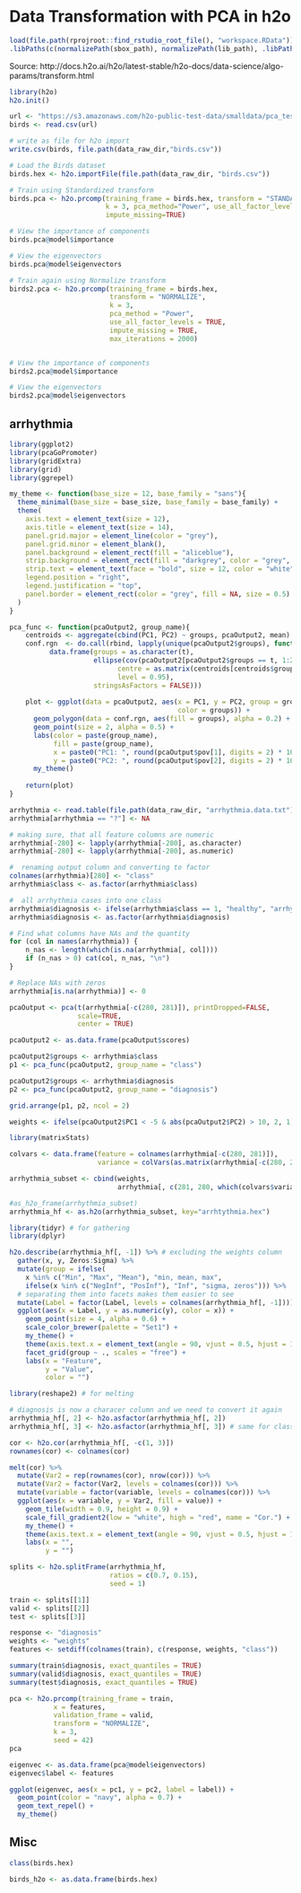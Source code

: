 # Data Transformation with PCA in h2o

```r
load(file.path(rprojroot::find_rstudio_root_file(), "workspace.RData"))
.libPaths(c(normalizePath(sbox_path), normalizePath(lib_path), .libPaths()))
```

Source: http://docs.h2o.ai/h2o/latest-stable/h2o-docs/data-science/algo-params/transform.html

```r
library(h2o)
h2o.init()
```

```r
url <- "https://s3.amazonaws.com/h2o-public-test-data/smalldata/pca_test/birds.csv"
birds <- read.csv(url)

# write as file for h2o import
write.csv(birds, file.path(data_raw_dir,"birds.csv"))
```

```r
# Load the Birds dataset
birds.hex <- h2o.importFile(file.path(data_raw_dir, "birds.csv"))

# Train using Standardized transform
birds.pca <- h2o.prcomp(training_frame = birds.hex, transform = "STANDARDIZE",
                        k = 3, pca_method="Power", use_all_factor_levels=TRUE,
                        impute_missing=TRUE)

# View the importance of components
birds.pca@model$importance
```

```r
# View the eigenvectors
birds.pca@model$eigenvectors
```

```r
# Train again using Normalize transform
birds2.pca <- h2o.prcomp(training_frame = birds.hex, 
                         transform = "NORMALIZE",
                         k = 3, 
                         pca_method = "Power", 
                         use_all_factor_levels = TRUE,
                         impute_missing = TRUE,
                         max_iterations = 2000)


# View the importance of components
birds2.pca@model$importance
```

```r
# View the eigenvectors
birds2.pca@model$eigenvectors
```

## arrhythmia

```r
library(ggplot2)
library(pcaGoPromoter)
library(gridExtra)
library(grid)
library(ggrepel)

my_theme <- function(base_size = 12, base_family = "sans"){
  theme_minimal(base_size = base_size, base_family = base_family) +
  theme(
    axis.text = element_text(size = 12),
    axis.title = element_text(size = 14),
    panel.grid.major = element_line(color = "grey"),
    panel.grid.minor = element_blank(),
    panel.background = element_rect(fill = "aliceblue"),
    strip.background = element_rect(fill = "darkgrey", color = "grey", size = 1),
    strip.text = element_text(face = "bold", size = 12, color = "white"),
    legend.position = "right",
    legend.justification = "top", 
    panel.border = element_rect(color = "grey", fill = NA, size = 0.5)
  )
}

pca_func <- function(pcaOutput2, group_name){
    centroids <- aggregate(cbind(PC1, PC2) ~ groups, pcaOutput2, mean)
    conf.rgn  <- do.call(rbind, lapply(unique(pcaOutput2$groups), function(t)
          data.frame(groups = as.character(t),
                     ellipse(cov(pcaOutput2[pcaOutput2$groups == t, 1:2]),
                           centre = as.matrix(centroids[centroids$groups == t, 2:3]),
                           level = 0.95),
                     stringsAsFactors = FALSE)))
        
    plot <- ggplot(data = pcaOutput2, aes(x = PC1, y = PC2, group = groups, 
                                          color = groups)) + 
      geom_polygon(data = conf.rgn, aes(fill = groups), alpha = 0.2) +
      geom_point(size = 2, alpha = 0.5) + 
      labs(color = paste(group_name),
           fill = paste(group_name),
           x = paste0("PC1: ", round(pcaOutput$pov[1], digits = 2) * 100, "% variance"),
           y = paste0("PC2: ", round(pcaOutput$pov[2], digits = 2) * 100, "% variance")) +
      my_theme()
    
    return(plot)
}
```


```r
arrhythmia <- read.table(file.path(data_raw_dir, "arrhythmia.data.txt"), sep = ",")
arrhythmia[arrhythmia == "?"] <- NA

# making sure, that all feature columns are numeric
arrhythmia[-280] <- lapply(arrhythmia[-280], as.character)
arrhythmia[-280] <- lapply(arrhythmia[-280], as.numeric)

#  renaming output column and converting to factor
colnames(arrhythmia)[280] <- "class"
arrhythmia$class <- as.factor(arrhythmia$class)

#  all arrhythmia cases into one class
arrhythmia$diagnosis <- ifelse(arrhythmia$class == 1, "healthy", "arrhythmia")
arrhythmia$diagnosis <- as.factor(arrhythmia$diagnosis)

# Find what columns have NAs and the quantity
for (col in names(arrhythmia)) {
    n_nas <- length(which(is.na(arrhythmia[, col])))
    if (n_nas > 0) cat(col, n_nas, "\n")
}

# Replace NAs with zeros
arrhythmia[is.na(arrhythmia)] <- 0

pcaOutput <- pca(t(arrhythmia[-c(280, 281)]), printDropped=FALSE, 
                 scale=TRUE, 
                 center = TRUE)

pcaOutput2 <- as.data.frame(pcaOutput$scores)

pcaOutput2$groups <- arrhythmia$class
p1 <- pca_func(pcaOutput2, group_name = "class")

pcaOutput2$groups <- arrhythmia$diagnosis
p2 <- pca_func(pcaOutput2, group_name = "diagnosis")

grid.arrange(p1, p2, ncol = 2)
```

```r
weights <- ifelse(pcaOutput2$PC1 < -5 & abs(pcaOutput2$PC2) > 10, 2, 1)

library(matrixStats)

colvars <- data.frame(feature = colnames(arrhythmia[-c(280, 281)]),
                      variance = colVars(as.matrix(arrhythmia[-c(280, 281)])))

arrhythmia_subset <- cbind(weights, 
                           arrhythmia[, c(281, 280, which(colvars$variance > 50))])
```

```r
#as_h2o_frame(arrhythmia_subset)
arrhythmia_hf <- as.h2o(arrhythmia_subset, key="arrhtythmia.hex")
```

```r
library(tidyr) # for gathering
library(dplyr)

h2o.describe(arrhythmia_hf[, -1]) %>% # excluding the weights column
  gather(x, y, Zeros:Sigma) %>%
  mutate(group = ifelse(
    x %in% c("Min", "Max", "Mean"), "min, mean, max", 
    ifelse(x %in% c("NegInf", "PosInf"), "Inf", "sigma, zeros"))) %>% 
  # separating them into facets makes them easier to see
  mutate(Label = factor(Label, levels = colnames(arrhythmia_hf[, -1]))) %>%
  ggplot(aes(x = Label, y = as.numeric(y), color = x)) +
    geom_point(size = 4, alpha = 0.6) +
    scale_color_brewer(palette = "Set1") +
    my_theme() +
    theme(axis.text.x = element_text(angle = 90, vjust = 0.5, hjust = 1)) +
    facet_grid(group ~ ., scales = "free") +
    labs(x = "Feature",
         y = "Value",
         color = "")
```

```r
library(reshape2) # for melting

# diagnosis is now a characer column and we need to convert it again
arrhythmia_hf[, 2] <- h2o.asfactor(arrhythmia_hf[, 2]) 
arrhythmia_hf[, 3] <- h2o.asfactor(arrhythmia_hf[, 3]) # same for class

cor <- h2o.cor(arrhythmia_hf[, -c(1, 3)])
rownames(cor) <- colnames(cor)

melt(cor) %>%
  mutate(Var2 = rep(rownames(cor), nrow(cor))) %>%
  mutate(Var2 = factor(Var2, levels = colnames(cor))) %>%
  mutate(variable = factor(variable, levels = colnames(cor))) %>%
  ggplot(aes(x = variable, y = Var2, fill = value)) + 
    geom_tile(width = 0.9, height = 0.9) +
    scale_fill_gradient2(low = "white", high = "red", name = "Cor.") +
    my_theme() +
    theme(axis.text.x = element_text(angle = 90, vjust = 0.5, hjust = 1)) +
    labs(x = "", 
         y = "")
```


```r
splits <- h2o.splitFrame(arrhythmia_hf, 
                         ratios = c(0.7, 0.15), 
                         seed = 1)

train <- splits[[1]]
valid <- splits[[2]]
test <- splits[[3]]

response <- "diagnosis"
weights <- "weights"
features <- setdiff(colnames(train), c(response, weights, "class"))
```

```r
summary(train$diagnosis, exact_quantiles = TRUE)
summary(valid$diagnosis, exact_quantiles = TRUE)
summary(test$diagnosis, exact_quantiles = TRUE)
```

```r
pca <- h2o.prcomp(training_frame = train,
           x = features,
           validation_frame = valid,
           transform = "NORMALIZE",
           k = 3,
           seed = 42)
pca
```

```r
eigenvec <- as.data.frame(pca@model$eigenvectors)
eigenvec$label <- features

ggplot(eigenvec, aes(x = pc1, y = pc2, label = label)) +
  geom_point(color = "navy", alpha = 0.7) +
  geom_text_repel() +
  my_theme()
```



## Misc

```r
class(birds.hex)
```


```r
birds_h2o <- as.data.frame(birds.hex)
```

